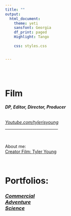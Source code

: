 ```yaml
---
title: ""
output:
  html_document:
    theme: yeti
    sansfont: Georgia
    df_print: paged
    Highlight: Tango
    
    css: styles.css


---
```


<br>
<br>

<h1>**Film**</h1>
<h6>***DP, Editor, Director, Producer***</h6>
<h6></h6>
*[Youtube.com/tylerisyoung](https://www.youtube.com/tylerisyoung/?target=_blank)  
*
___________________________

<br>

About me:  
[Creator Film: Tyler Young](https://vimeo.com/418660821/?target=_blank)
<br>

<br>
<h1>
Portfolios:
</h1><h3>
*[Commercial](./Commercial.html)  
[Adventure](./Adventure.html)  
[Science](./Science.html)*
</h3>


